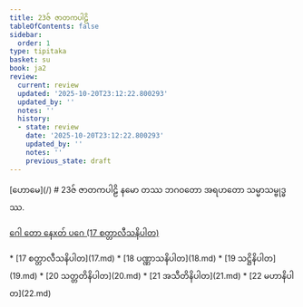 ```yaml
---
title: 23ဇ် ဇာတကပါဠိ
tableOfContents: false
sidebar:
  order: 1
type: tipitaka
basket: su
book: ja2
review:
  current: review
  updated: '2025-10-20T23:12:22.800293'
  updated_by: ''
  notes: ''
  history:
  - state: review
    date: '2025-10-20T23:12:22.800293'
    updated_by: ''
    notes: ''
    previous_state: draft
---
```



<ReviewStatus review={frontmatter.review} showDetails={true} />

<HypothesisAnnotation frontmatter={frontmatter} />


<Paragraph type="center" book="ja2">
[ဟောမေ](/)
</Paragraph>

<Paragraph type="center" book="ja2">
# 23ဇ် ဇာတကပါဠိ
</Paragraph>

<Paragraph number="1" book="ja2">
နမော တဿ ဘဂဝတော အရဟတော သမ္မာသမ္ဗုဒ္ဓဿ.

[ဂေါ တော နေxတ် ပဂေ (17 စတ္တာလီသနိပါတ)](17.md)



</Paragraph>

<TableOfContents book="ja2" section="23">
* [17 စတ္တာလီသနိပါတ](17.md)
* [18 ပဏ္ဏာသနိပါတ](18.md)
* [19 သဋ္ဌိနိပါတ](19.md)
* [20 သတ္တတိနိပါတ](20.md)
* [21 အသီတိနိပါတ](21.md)
* [22 မဟာနိပါတ](22.md)
</TableOfContents>